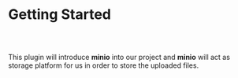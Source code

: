 
<Meta title="Minio Plugin Docs/Getting Started" />

# Getting Started

##

<br/>

This plugin will introduce **minio** into our project and **minio** will act as
storage platform for us in order to store the uploaded files.